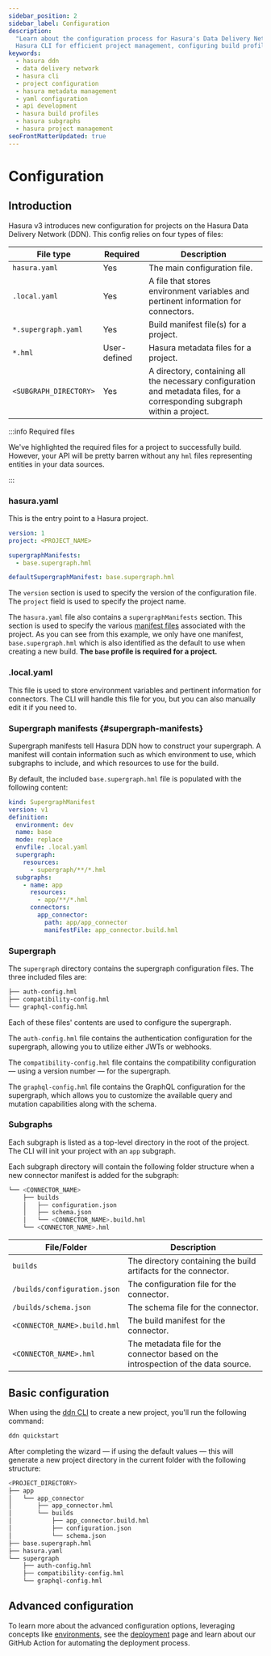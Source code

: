 ```yaml
---
sidebar_position: 2
sidebar_label: Configuration
description:
  "Learn about the configuration process for Hasura's Data Delivery Network. Discover detailed instructions on utilizing
  Hasura CLI for efficient project management, configuring build profiles and subgraphs."
keywords:
  - hasura ddn
  - data delivery network
  - hasura cli
  - project configuration
  - hasura metadata management
  - yaml configuration
  - api development
  - hasura build profiles
  - hasura subgraphs
  - hasura project management
seoFrontMatterUpdated: true
---
```


# Configuration

## Introduction

Hasura v3 introduces new configuration for projects on the Hasura Data Delivery Network (DDN). This config relies on
four types of files:

| File type              | Required     | Description                                                                                                                |
| ---------------------- | ------------ | -------------------------------------------------------------------------------------------------------------------------- |
| `hasura.yaml`          | Yes          | The main configuration file.                                                                                               |
| `.local.yaml`          | Yes          | A file that stores environment variables and pertinent information for connectors.                                         |
| `*.supergraph.yaml`    | Yes          | Build manifest file(s) for a project.                                                                                      |
| `*.hml`                | User-defined | Hasura metadata files for a project.                                                                                       |
| `<SUBGRAPH_DIRECTORY>` | Yes          | A directory, containing all the necessary configuration and metadata files, for a corresponding subgraph within a project. |

:::info Required files

We've highlighted the required files for a project to successfully build. However, your API will be pretty barren
without any `hml` files representing entities in your data sources.

:::

### hasura.yaml

This is the entry point to a Hasura project.

```yaml
version: 1
project: <PROJECT_NAME>

supergraphManifests:
  - base.supergraph.hml

defaultSupergraphManifest: base.supergraph.hml
```

The `version` section is used to specify the version of the configuration file. The `project` field is used to specify
the project name.

The `hasura.yaml` file also contains a `supergraphManifests` section. This section is used to specify the various
[manifest files](#supergraph-manifests) associated with the project. As you can see from this example, we only have one
manifest, `base.supergraph.hml` which is also identified as the default to use when creating a new build. **The `base`
profile is required for a project.**

### .local.yaml

This file is used to store environment variables and pertinent information for connectors. The CLI will handle this file
for you, but you can also manually edit it if you need to.

### Supergraph manifests {#supergraph-manifests}

Supergraph manifests tell Hasura DDN how to construct your supergraph. A manifest will contain information such as which
environment to use, which subgraphs to include, and which resources to use for the build.

By default, the included `base.supergraph.hml` file is populated with the following content:

```yaml
kind: SupergraphManifest
version: v1
definition:
  environment: dev
  name: base
  mode: replace
  envfile: .local.yaml
  supergraph:
    resources:
      - supergraph/**/*.hml
  subgraphs:
    - name: app
      resources:
        - app/**/*.hml
      connectors:
        app_connector:
          path: app/app_connector
          manifestFile: app_connector.build.hml
```

### Supergraph

The `supergraph` directory contains the supergraph configuration files. The three included files are:

```bash
├── auth-config.hml
├── compatibility-config.hml
└── graphql-config.hml
```

Each of these files' contents are used to configure the supergraph.

The `auth-config.hml` file contains the authentication configuration for the supergraph, allowing you to utilize either
JWTs or webhooks.

The `compatibility-config.hml` file contains the compatibility configuration — using a version number — for the
supergraph.

The `graphql-config.hml` file contains the GraphQL configuration for the supergraph, which allows you to customize the
available query and mutation capabilities along with the schema.

### Subgraphs

Each subgraph is listed as a top-level directory in the root of the project. The CLI will init your project with an
`app` subgraph.

Each subgraph directory will contain the following folder structure when a new connector manifest is added for the
subgraph:

```bash
└── <CONNECTOR_NAME>
    ├── builds
    │   ├── configuration.json
    │   ├── schema.json
    │   └── <CONNECTOR_NAME>.build.hml
    └── <CONNECTOR_NAME>.hml
```

| File/Folder                  | Description                                                                        |
| ---------------------------- | ---------------------------------------------------------------------------------- |
| `builds`                     | The directory containing the build artifacts for the connector.                    |
| `/builds/configuration.json` | The configuration file for the connector.                                          |
| `/builds/schema.json`        | The schema file for the connector.                                                 |
| `<CONNECTOR_NAME>.build.hml` | The build manifest for the connector.                                              |
| `<CONNECTOR_NAME>.hml`       | The metadata file for the connector based on the introspection of the data source. |

## Basic configuration

When using the [ddn CLI](/cli/overview.mdx) to create a new project, you'll run the following command:

```bash
ddn quickstart
```

After completing the wizard — if using the default values — this will generate a new project directory in the current
folder with the following structure:

```bash
<PROJECT_DIRECTORY>
├── app
│   └── app_connector
│       ├── app_connector.hml
│       └── builds
│           ├── app_connector.build.hml
│           ├── configuration.json
│           └── schema.json
├── base.supergraph.hml
├── hasura.yaml
└── supergraph
    ├── auth-config.hml
    ├── compatibility-config.hml
    └── graphql-config.hml
```

## Advanced configuration

To learn more about the advanced configuration options, leveraging concepts like
[environments](/ci-cd/environments.mdx), see the [deployment](#) page and learn about our GitHub Action for automating
the deployment process.
